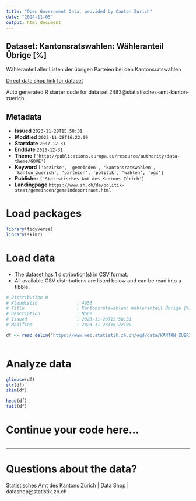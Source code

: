 ```yaml
---
title: "Open Government Data, provided by Canton Zurich"
date: "2024-11-05"
output: html_document
---
```


## Dataset: Kantonsratswahlen: Wähleranteil Übrige [%]

Wähleranteil aller Listen der übrigen Parteien bei den Kantonsratswahlen

[Direct data shop link for dataset](https://www.zh.ch/de/politik-staat/statistik-daten/datenkatalog.html#/datasets/2483@statistisches-amt-kanton-zuerich)

Auto generated R starter code for data set 2483@statistisches-amt-kanton-zuerich.

## Metadata

- **Issued** `2023-11-28T15:58:31`
- **Modified** `2023-11-28T16:22:00`
- **Startdate** `2007-12-31`
- **Enddate** `2023-12-31`
- **Theme** `['http://publications.europa.eu/resource/authority/data-theme/GOVE']`
- **Keyword** `['bezirke', 'gemeinden', 'kantonsratswahlen', 'kanton_zuerich', 'parteien', 'politik', 'wahlen', 'ogd']`
- **Publisher** `['Statistisches Amt des Kantons Zürich']`
- **Landingpage** `https://www.zh.ch/de/politik-staat/gemeinden/gemeindeportraet.html`


# Load packages

```r

library(tidyverse)
library(skimr)

```

# Load data

-   The dataset has 1 distribution(s) in CSV format.
-   All available CSV distributions are listed below and can be read into a tibble.

```r

# Distribution 0
# Ktzhdistid               : 4956
# Title                    : Kantonsratswahlen: Wähleranteil Übrige [%]
# Description              : None
# Issued                   : 2023-11-28T15:58:31
# Modified                 : 2023-11-28T16:22:00

df <- read_delim('https://www.web.statistik.zh.ch/ogd/data/KANTON_ZUERICH_846.csv')



```

# Analyze data

```r

glimpse(df)
str(df)
skim(df)

head(df)
tail(df)

```

# Continue your code here...

```r

```

------------------------------------------------------------------------

# Questions about the data?

Statistisches Amt des Kantons Zürich | Data Shop | datashop@statistik.zh.ch

